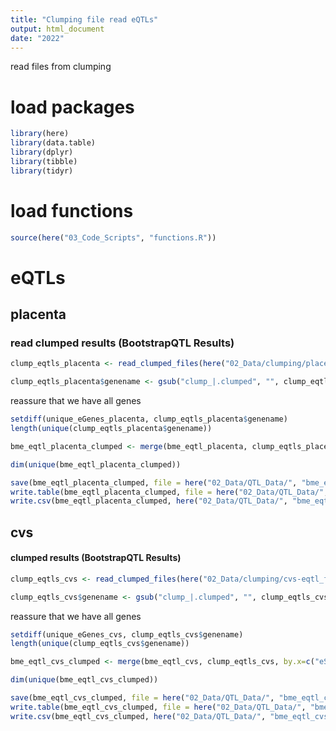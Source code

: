 ```yaml
---
title: "Clumping file read eQTLs"
output: html_document
date: "2022"
---
```


read files from clumping 

# load packages
```r
library(here)
library(data.table)
library(dplyr)
library(tibble)
library(tidyr)
```

# load functions
```r
source(here("03_Code_Scripts", "functions.R"))
```


# eQTLs

## placenta

### read clumped results (BootstrapQTL Results)

```r
clump_eqtls_placenta <- read_clumped_files(here("02_Data/clumping/placenta-eqtl_filesfromclump"))
```

```r
clump_eqtls_placenta$genename <- gsub("clump_|.clumped", "", clump_eqtls_placenta$V1)
```

reassure that we have all genes
```r
setdiff(unique_eGenes_placenta, clump_eqtls_placenta$genename)
length(unique(clump_eqtls_placenta$genename))
```

```r
bme_eqtl_placenta_clumped <- merge(bme_eqtl_placenta, clump_eqtls_placenta, by.x=c("eSNPs", "eGene"), by.y=c("SNP", "genename"))
```

```r
dim(unique(bme_eqtl_placenta_clumped))
```

```r
save(bme_eqtl_placenta_clumped, file = here("02_Data/QTL_Data/", "bme_eqtl_placenta_clumped.Rdata"))
write.table(bme_eqtl_placenta_clumped, file = here("02_Data/QTL_Data/", "bme_eqtl_placenta_clumped.txt"), quote = F, col.names = T, row.names = F, sep = "\t")
write.csv(bme_eqtl_placenta_clumped, here("02_Data/QTL_Data/", "bme_eqtl_placenta_clumped.cvs"), row.names = FALSE)
```

## cvs

#### clumped results (BootstrapQTL Results)

```r
clump_eqtls_cvs <- read_clumped_files(here("02_Data/clumping/cvs-eqtl_filesfromclump"))
```

```r
clump_eqtls_cvs$genename <- gsub("clump_|.clumped", "", clump_eqtls_cvs$V1)
```

reassure that we have all genes
```r
setdiff(unique_eGenes_cvs, clump_eqtls_cvs$genename)
length(unique(clump_eqtls_cvs$genename))
```

```r
bme_eqtl_cvs_clumped <- merge(bme_eqtl_cvs, clump_eqtls_cvs, by.x=c("eSNPs", "eGene"), by.y=c("SNP", "genename"))
```

```r
dim(unique(bme_eqtl_cvs_clumped))
```

```r
save(bme_eqtl_cvs_clumped, file = here("02_Data/QTL_Data/", "bme_eqtl_cvs_clumped.Rdata"))
write.table(bme_eqtl_cvs_clumped, file = here("02_Data/QTL_Data/", "bme_eqtl_cvs_clumped.txt"), quote = F, col.names = T, row.names = F, sep = "\t")
write.csv(bme_eqtl_cvs_clumped, here("02_Data/QTL_Data/", "bme_eqtl_cvs_clumped.cvs"), row.names = FALSE)
```


